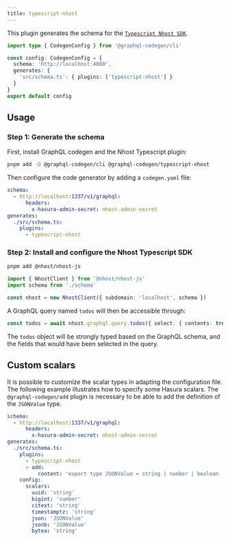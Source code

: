 ```yaml
---
title: typescript-nhost
---
```



<PluginHeader hasOperationsNote />
<PluginApiDocs />

This plugin generates the schema for the [`Typescript Nhost SDK`](https://docs.nhost.io/reference/javascript).

```ts filename="codegen.ts"
import type { CodegenConfig } from '@graphql-codegen/cli'

const config: CodegenConfig = {
  schema: 'http://localhost:4000',
  generates: {
    'src/schema.ts': { plugins: ['typescript-nhost'] }
  }
}
export default config
```

## Usage

### Step 1: Generate the schema

First, install GraphQL codegen and the Nhost Typescript plugin:

```sh
pnpm add -D @graphql-codegen/cli @graphql-codegen/typescript-nhost
```

Then configure the code generator by adding a `codegen.yaml` file:

```yaml filename="codegen.yaml"
schema:
  - http://localhost:1337/v1/graphql:
      headers:
        x-hasura-admin-secret: nhost-admin-secret
generates:
  ./src/schema.ts:
    plugins:
      - typescript-nhost
```

### Step 2: Install and configure the Nhost Typescript SDK

```sh
pnpm add @nhost/nhost-js
```

```ts filename="src/main.ts"
import { NhostClient } from '@nhost/nhost-js'
import schema from './schema'

const nhost = new NhostClient({ subdomain: 'localhost', schema })
```

A GraphQL query named `todos` will then be accessible through:

```ts
const todos = await nhost.graphql.query.todos({ select: { contents: true } })
```

The `todos` object will be strongly typed based on the GraphQL schema, and the fields that would have been selected in the query.

## Custom scalars

It is possible to customize the scalar types in adapting the configuration file.
The following example illustrates how to specify some Hasura scalars. The `@graphql-codegen/add` plugin is necessary to be able to add the definition of the `JSONValue` type.

```yaml filename="codegen.yaml"
schema:
  - http://localhost:1337/v1/graphql:
      headers:
        x-hasura-admin-secret: nhost-admin-secret
generates:
  ./src/schema.ts:
    plugins:
      - typescript-nhost
      - add:
          content: 'export type JSONValue = string | number | boolean | { [x: string]: JSONValue } | Array<JSONValue>;'
    config:
      scalars:
        uuid: 'string'
        bigint: 'number'
        citext: 'string'
        timestamptz: 'string'
        json: 'JSONValue'
        jsonb: 'JSONValue'
        bytea: 'string'
```
